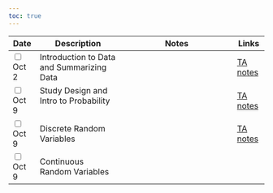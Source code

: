 ```yaml
---
toc: true
---
```


<table class="table-striped text-left table-bordered" align = "center">

  <thead>
    <th style="width:  3%">Date</th>
    <th style="width:  30%">Description</th>
    <th style="width:  40%">Notes</th>
    <th style="width:  8%">Links</th>
  </thead>


  <tr>
    <td><input type="checkbox" />Oct 2</td>
    <td> Introduction to Data and Summarizing Data&nbsp; &nbsp; </td>
    <td></td>
    <td><a href="https://mdogucu.github.io/stats67-fa25-starter-codes/1disb-summarize-data.qmd" download> <i class="fa-brands fa-r-project" aria-hidden="true"
            title="External Link to Slides" target = "_blank"></i></a>
        <a href="https://mdogucu.github.io/stats67-fa25-starter-codes/1disb-summarize-data-TA-notes.qmd" download title="TA notes"> TA notes</a></td>
  </tr>
  
  <tr>
    <td><input type="checkbox" />Oct 9</td>
    <td> Study Design and Intro to Probability&nbsp; &nbsp; </td>
    <td></td>
    <td><a href="https://mdogucu.github.io/stats67-fa25-starter-codes/2disb-study-prob.qmd" download> <i class="fa-brands fa-r-project" aria-hidden="true"
            title="External Link to Slides" target = "_blank"></i></a>
        <a href="https://mdogucu.github.io/stats67-fa25-starter-codes/2disb-study-prob-TA-notes.qmd" download title="TA notes"> TA notes</a></td>
  </tr>
  
  <tr>
    <td><input type="checkbox" />Oct 9</td>
    <td> Discrete Random Variables&nbsp; &nbsp; </td>
    <td></td>
    <td><a href="https://mdogucu.github.io/stats67-fa25-starter-codes/3disb-discrete-rv.qmd" download> <i class="fa-brands fa-r-project" aria-hidden="true"
            title="External Link to Slides" target = "_blank"></i></a>
        <a href="https://mdogucu.github.io/stats67-fa25-starter-codes/3disb-discrete-rv-TA-notes.qmd" download title="TA notes"> TA notes</a></td>
  </tr>
  
  <tr>
    <td><input type="checkbox" />Oct 9</td>
    <td> Continuous Random Variables&nbsp; &nbsp; </td>
    <td></td>
    <td><a href="https://mdogucu.github.io/stats67-fa25-starter-codes/4disb-continuous-rv.qmd" download> <i class="fa-brands fa-r-project" aria-hidden="true"
            title="External Link to Slides" target = "_blank"></i></a></td>
  </tr>  
  

  
        
</table>